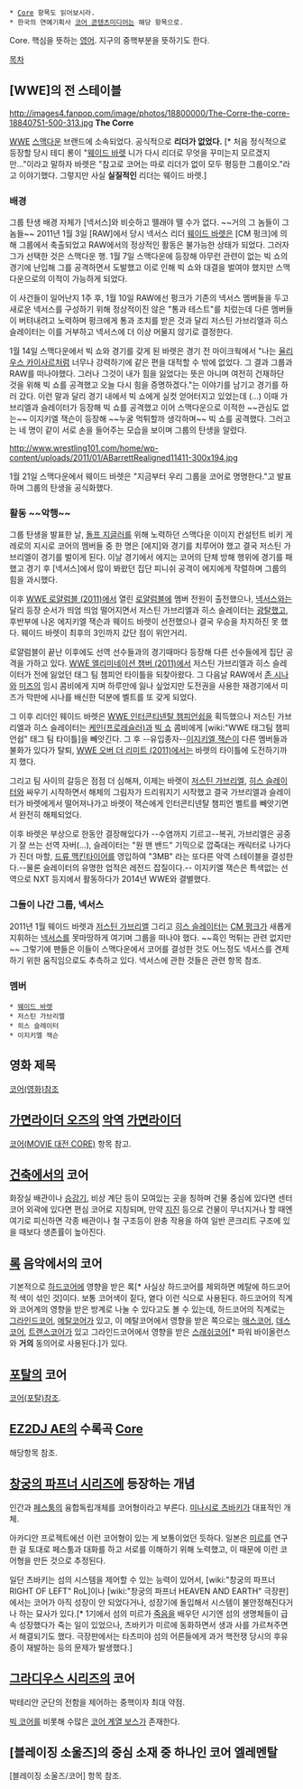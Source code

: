  * [[Core]] 항목도 읽어보시라.
 * 한국의 연예기획사 [[코어 콘텐츠미디어]]는 해당 항목으로.

Core. 핵심을 뜻하는 [[영어]]. 지구의 중핵부분을 뜻하기도 한다.

[[목차]]

== [WWE]의 전 스테이블 ==
http://images4.fanpop.com/image/photos/18800000/The-Corre-the-corre-18840751-500-313.jpg
'''The Corre'''

[[WWE]] [[스맥다운]] 브랜드에 소속되었다. 공식적으로 '''리더가 없었다.''' [* 처음 정식적으로 등장할 당시 테디 롱이 "[[웨이드 바렛]] 니가 다시 리더로 무엇을 꾸미는지 모르겠지만..."이라고 말하자 바렛은 "참고로 코어는 따로 리더가 없이 모두 평등한 그룹이오."라고 이야기했다. 그렇지만 사실 '''실질적인''' 리더는 웨이드 바렛.] 

=== 배경 ===
그룹 탄생 배경 자체가 [넥서스]와 비슷하고 뗄래야 뗄 수가 없다. ~~거의 그 놈들이 그 놈들~~ 2011년 1월 3일 [RAW]에서 당시 넥서스 리더 [[웨이드 바렛]]은 [CM 펑크]에 의해 그룹에서 축출되었고 RAW에서의 정상적인 활동은 불가능한 상태가 되었다. 그러자 그가 선택한 것은 스맥다운 행. 1월 7일 스맥다운에 등장해 아무런 관련이 없는 빅 쇼의 경기에 난입해 그를 공격하면서 도발했고 이로 인해 빅 쇼와 대결을 벌여야 했지만 스맥다운으로의 이적이 가능하게 되었다.

이 사건들이 일어난지 1주 후, 1월 10일 RAW에선 펑크가 기존의 넥서스 멤버들을 두고 새로운 넥서스를 구성하기 위해 정상적이진 않은 "통과 테스트"를 치렀는데 다른 멤버들이 버텨내려고 노력하며 펑크에게 통과 조치를 받은 것과 달리 저스틴 가브리엘과 히스 슬레이터는 이를 거부하고 넥서스에 더 이상 머물지 않기로 결정한다.

1월 14일 스맥다운에서 빅 쇼와 경기를 갖게 된 바렛은 경기 전 마이크웍에서 "나는 [[율리우스 카이사르]]처럼 너무나 강력하기에 같은 편을 대적할 수 밖에 없었다. 그 결과 그룹과 RAW를 떠나야했다. 그러나 그것이 내가 힘을 잃었다는 뜻은 아니며 여전히 건재하단 것을 위해 빅 쇼를 공격했고 오늘 다시 힘을 증명하겠다."는 이야기를 남기고 경기를 하러 갔다. 이런 말과 달리 경기 내에서 빅 쇼에게 실컷 얻어터지고 있었는데 (...) 이때 가브리엘과 슬레이터가 등장해 빅 쇼를 공격했고 이어 스맥다운으로 이적한 ~~관심도 없는~~ 이지키엘 잭슨이 등장해 ~~누굴 먹튀할까 생각하며~~ 빅 쇼를 공격했다. 그러고는 네 명이 같이 서로 손을 들어주는 모습을 보이며 그룹의 탄생을 알렸다.

http://www.wrestling101.com/home/wp-content/uploads/2011/01/ABarrettRealigned11411-300x194.jpg

1월 21일 스맥다운에서 웨이드 바렛은 "지금부터 우리 그룹을 코어로 명명한다."고 발표하며 그룹의 탄생을 공식화했다.

=== 활동 ~~악행~~ === 
그룹 탄생을 발표한 날, [[돌프 지글러]]를 위해 노력하던 스맥다운 이미지 컨설턴트 비키 게레로의 지시로 코어의 멤버들 중 한 명은 [에지]와 경기를 치루어야 했고 결국 저스틴 가브리엘이 경기를 벌이게 된다. 이날 경기에서 에지는 코어의 단체 방해 행위에 경기를 패했고 경기 후 [넥서스]에서 많이 봐왔던 집단 피니쉬 공격이 에지에게 작렬하며 그룹의 힘을 과시했다.

이후 [[WWE 로얄럼블 (2011)]]에서 열린 [[로얄럼블]]에 멤버 전원이 출전했으나, [[넥서스]]와는 달리 등장 순서가 띄엄 띄엄 떨어지면서 저스틴 가브리엘과 히스 슬레이터는 [[광탈]]했고, 후반부에 나온 에지키엘 잭슨과 웨이드 바렛이 선전했으나 결국 우승을 차지하진 못 했다. 웨이드 바렛이 최후의 3인까지 갔단 점이 위안거리.

로얄럼블이 끝난 이후에도 선역 선수들과의 경기때마다 등장해 다른 선수들에게 집단 공격을 가하고 있다. [[WWE 엘리미네이션 챔버 (2011)]]에서 저스틴 가브리엘과 히스 슬레이터가 전에 잃었던 태그 팀 챔피언 타이틀을 되찾아왔다. 그 다음날 RAW에서 [[존 시나]]와 [[미즈]]의 임시 콤비에게 지며 하루만에 잃나 싶었지만 도전권을 사용한 재경기에서 미즈가 막판에 시나를 배신한 덕분에 벨트를 또 갖게 되었다.

그 이후 리더인 웨이드 바렛은 [[WWE 인터콘티넨탈 챔피언쉽]]을 획득했으나 저스틴 가브리엘과 히스 슬레이터는 [[케인(프로레슬러)]]과 [[빅 쇼]] 콤비에게 [wiki:"WWE 태그팀 챔피언쉽" 태그 팀 타이틀]을 빼앗긴다. 그 후 --유입종자--[[이지키엘 잭슨]]이 다른 멤버들과 불화가 있다가 탈퇴, [[WWE 오버 더 리미트 (2011)]]에서는 바렛의 타이틀에 도전하기까지 했다.

그리고 팀 사이의 갈등은 점점 더 심해져, 이제는 바렛이 [[저스틴 가브리엘]], [[히스 슬레이터]]와 싸우기 시작하면서 해체의 그림자가 드리워지기 시작했고 결국 가브리엘과 슬레이터가 바렛에게서 떨어져나가고 바렛이 잭슨에게 인터콘티넨탈 챔피언 벨트를 빼앗기면서 완전히 해체되었다.

이후 바렛은 부상으로 한동안 결장해있다가 --수염까지 기르고--복귀, 가브리엘은 공중기 잘 쓰는 선역 자버(...), 슬레이터는 "원 맨 밴드" 기믹으로 깝죽대는 캐릭터로 나가다가 진더 마할, [[드류 맥킨타이어]]를 영입하여 "3MB" 라는 또다른 악역 스테이블을 결성한다.--물론 슬레이터의 유명한 업적은 레전드 잡질이다.-- 이지키엘 잭슨은 특색없는 선역으로 NXT 등지에서 활동하다가 2014년 WWE와 결별했다.

=== 그들이 나간 그룹, 넥서스 ===
2011년 1월 웨이드 바렛과 [[저스틴 가브리엘]] 그리고 [[히스 슬레이터]]는 [[CM 펑크]]가 새롭게 지휘하는 [[넥서스]]를 못마땅하게 여기며 그룹을 떠나야 했다. ~~흑인 먹튀는 관련 없지만~~ 그렇기에 팬들은 이들이 스맥다운에서 코어를 결성한 것도 어느정도 넥서스를 견제하기 위한 움직임으로도 추측하고 있다. 넥서스에 관한 것들은 관련 항목 참조.

=== 멤버 ===
 * [[웨이드 바렛]] 
 * 저스틴 가브리엘
 * 히스 슬레이터
 * 이지키엘 잭슨

== 영화 제목 ==
[[코어(영화)]]참조
  
== [[가면라이더 오즈]]의 [[악역]] [[가면라이더]] ==
[[코어(MOVIE 대전 CORE)]] 항목 참고.

== [[건축]]에서의 코어 ==
화장실 배관이나 [[승강기]], 비상 계단 등이 모여있는 곳을 칭하며 건물 중심에 있다면 센터 코어 외곽에 있다면 편심 코어로 지칭되며, 만약 [[지진]] 등으로 건물이 무너지거나 할 때엔 여기로 피신하면 각종 배관이나 철 구조등이 완충 작용을 하여 일반 콘크리트 구조에 있을 때보다 생존률이 높아진다.

== [[록]] 음악에서의 코어 ==
기본적으로 [[하드코어]]에 영향을 받은 록[* 사실상 하드코어를 제외하면 메탈에 하드코어적 색이 섞인 것]이다. 보통 코어색이 짙다, 옅다 이런 식으로 사용된다.
하드코어의 직계와 코어계의 영향을 받은 방계로 나눌 수 있다고도 볼 수 있는데, 하드코어의 직계로는 [[그라인드코어]], [[메탈코어]]가 있고, 이 메탈코어에서 영향을 받은 쪽으로는 [[매스코어]], [[데스코어]], [[트랜스코어]]가 있고 그라인드코어에서 영향을 받은 [[스래쉬코어]][* 파워 바이올런스와 '''거의''' 동의어로 사용된다.]가 있다.

== [[포탈]]의 코어 ==
[[코어(포탈)]]참조.

== [[EZ2DJ AE]]의 수록곡 [[Core]] ==
해당항목 참조.

== [[창궁의 파프너 시리즈]]에 등장하는 개념 ==
인간과 [[페스툼]]의 융합독립개체를 코어형이라고 부른다. [[미나시로 츠바키]]가 대표적인 개체.

아카디안 프로젝트에선 이런 코어형이 있는 게 보통이었던 듯하다. 일본은 [[미르]]를 연구한 걸 토대로 페스툼과 대화를 하고 서로를 이해하기 위해 노력했고, 이 때문에 이런 코어형을 만든 것으로 추정된다.

일단 츠바키는 섬의 시스템을 제어할 수 있는 능력이 있어서, [wiki:"창궁의 파프너 RIGHT OF LEFT" RoL]이나 [wiki:"창궁의 파프너 HEAVEN AND EARTH" 극장판]에서는 코어가 아직 성장이 안 되었다거나, 성장기에 돌입해서 시스템이 불안정해진다거나 하는 묘사가 있다.[* 1기에서 섬의 미르가 [[죽음]]을 배우던 시기엔 섬의 생명체들이 급속 성장했다가 죽는 일이 있었으나, 츠바키가 미르에 동화하면서 생과 사를 가르쳐주면서 해결되기도 했다. 극장판에서는 타츠미야 섬의 어른들에게 과거 핵전쟁 당시의 후유증이 재발하는 등의 문제가 발생했다.]

== [[그라디우스 시리즈]]의 코어 ==
박테리안 군단의 전함을 제어하는 중핵이자 최대 약점.

[[빅 코어]]를 비롯해 수많은 [[코어 계열 보스]]가 존재한다.
== [블레이징 소울즈]의 중심 소재 중 하나인 코어 엘레멘탈 ==
[블레이징 소울즈/코어] 항목 참조.

